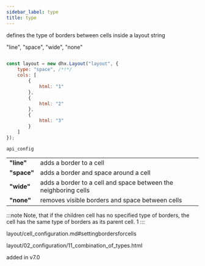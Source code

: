 ```yaml
---
sidebar_label: type
title: type
---
```



          


<Short>
 defines the type of borders between cells inside a layout



</Short>



<Type>
 string


</Type>


 "line", "space", "wide", "none"

~~~js
 
const layout = new dhx.Layout("layout", {
    type: "space", /*!*/
    cols: [
        {
            html: "1"
        },
        {
            html: "2"
        },
        {
            html: "3"
        }
    ]
});


~~~
	api_config

<Descr>
 

<table class="webixdoc_links">
	<tbody>
        <tr>
			<td class="webixdoc_links0"><b>"line"</b></td>
			<td>adds a border to a cell</td>
		</tr>
        <tr>
			<td class="webixdoc_links0"><b>"space"</b></td>
			<td>adds a border and space around a cell</td>
		</tr>
        <tr>
			<td class="webixdoc_links0"><b>"wide"</b></td>
			<td>adds a border to a cell and space between the neighboring cells</td>
		</tr>
        <tr>
			<td class="webixdoc_links0"><b>"none"</b></td>
			<td>removes visible borders and space between cells</td>
		</tr>
    </tbody>
</table>

:::note
Note, that if the children cell has no specified type of borders, the cell has the same type of borders as its parent cell. 1
::: 


</Descr>


 layout/cell_configuration.md#settingbordersforcells

 layout/02_configuration/11_combination_of_types.html

 added in v7.0


